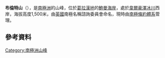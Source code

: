 {{coord|68|48|S|65|48|W|display=title}}

'''布倫特山'''（{{lang-en|Mount Blunt}}），是[[南極洲|南極洲]]的山峰，位於[[葛拉漢地|葛拉漢地]]的[[鮑曼海岸|鮑曼海岸]]，處於[[韋爾豪澤冰川|韋爾豪澤冰川]]西岸，海拔高度1,500米，由[[英國|英國]]南極名稱諮詢委員會命名，現時由[[南極條約體系|南極條約體系]]管理。

==參考資料==
{{usgs-gazetteer}}

{{DEFAULTSORT:Mount Blunt}}
[[Category:南極洲山峰|Category:南極洲山峰]]


{{BowmanCoast-geo-stub}}